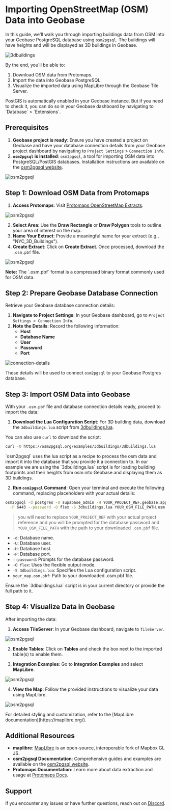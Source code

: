 
# Importing OpenStreetMap (OSM) Data into Geobase

In this guide, we'll walk you through importing buildings data from OSM into your Geobase PostgreSQL database using `osm2pgsql`. The buildings will have heights and will be displayed as 3D buildings in Geobase.

![3dbuildings](https://osm2pgsql.org/examples/3dbuildings/3dbuildings-manhatten.png)

By the end, you'll be able to:

1. Download OSM data from Protomaps.
2. Import the data into Geobase PostgreSQL.
3. Visualize the imported data using MapLibre through the Geobase Tile Server.

<Callout type="info" emoji="ℹ️">
  PostGIS is automatically enabled in your Geobase instance. But if you need to check it, you can do so in your Geobase dashboard by navigating to `Database` > `Extensions`.
</Callout>

## Prerequisites
1. **Geobase project is ready**: Ensure you have created a project on Geobase and have your database connection details from your Geobase project dashboard by navigating to `Project Settings` > `Connection Info`.
2. **`osm2pgsql` is installed**: `osm2pgsql`, a tool for importing OSM data into PostgreSQL/PostGIS databases. Installation instructions are available on the [osm2pgsql website](https://osm2pgsql.org/doc/install.html).


![osm2pgsql](https://d2w9rnfcy7mm78.cloudfront.net/31915594/original_33a7698a7032cd966bc0bfbd9591a877.png?1730644965?bc=0)


## Step 1: Download OSM Data from Protomaps

1. **Access Protomaps**: Visit [Protomaps OpenStreetMap Extracts](https://app.protomaps.com/).

![osm2pgsql](https://d2w9rnfcy7mm78.cloudfront.net/31915987/original_9f2e30fdbf3eafe989a50d1ee739d2f0.png?1730646913?bc=0)

2. **Select Area**: Use the **Draw Rectangle** or **Draw Polygon** tools to outline your area of interest on the map.
3. **Name Your Extract**: Provide a meaningful name for your extract (e.g., "NYC_3D_Buildings").
4. **Create Extract**: Click on **Create Extract**. Once processed, download the `.osm.pbf` file.

![osm2pgsql](https://d2w9rnfcy7mm78.cloudfront.net/31915991/original_9ee820d1a2d4beea7680914f86ae7391.png?1730646922?bc=0)



<div class="info">
  <strong>Note:</strong> The `.osm.pbf` format is a compressed binary format commonly used for OSM data.
</div>

## Step 2: Prepare Geobase Database Connection

Retrieve your Geobase database connection details:

1. **Navigate to Project Settings**: In your Geobase dashboard, go to `Project Settings > Connection Info`.
2. **Note the Details**: Record the following information:
   - **Host**
   - **Database Name**
   - **User**
   - **Password**
   - **Port**

![connection-details](https://d2w9rnfcy7mm78.cloudfront.net/31938652/original_7d4197b0ab174488678ae9d15787d61e.png?1730734188?bc=0)

These details will be used to connect `osm2pgsql` to your Geobase Postgres database.

## Step 3: Import OSM Data into Geobase

With your `.osm.pbf` file and database connection details ready, proceed to import the data:

1. **Download the Lua Configuration Script**: For 3D building data, download the `3dbuildings.lua` script from [3dbuildings.lua](https://osm2pgsql.org/examples/3dbuildings/3dbuildings.lua).

You can also use `curl` to download the script:

```sh
curl -O https://osm2pgsql.org/examples/3dbuildings/3dbuildings.lua
```

<Callout type="info" emoji="ℹ️">
`osm2pgsql` uses the lua script as a recipe to process the osm data and import it into the database that you provide it a connection to. In our example we are using the `3dbuildings.lua` script is for loading building footprints and their heights from osm into Geobase and displaying them as 3D buildings.
</Callout>

2. **Run `osm2pgsql` Command**: Open your terminal and execute the following command, replacing placeholders with your actual details: 

```sh
osm2pgsql -d postgres -U supabase_admin -H YOUR_PROJECT_REF.geobase.app \
  -P 6443 --password -O flex -S 3dbuildings.lua YOUR_OSM_FILE_PATH.osm.pbf
```

> you will need to replace `YOUR_PROJECT_REF` with your actual project reference and you will be prompted for the database password and `YOUR_OSM_FILE_PATH` with the path to your downloaded `.osm.pbf` file.

* `-d`: Database name.
* `-U`: Database user.
* `-H`: Database host.
* `-P`: Database port.
* `--password`: Prompts for the database password.
* `-O flex`: Uses the flexible output mode.
* `-S 3dbuildings.lua`: Specifies the Lua configuration script.
* `your_map.osm.pbf`: Path to your downloaded .osm.pbf file.

<Callout type="info" emoji="ℹ️">
  Ensure the `3dbuildings.lua` script is in your current directory or provide the full path to it.
</Callout>

## Step 4: Visualize Data in Geobase

After importing the data:

1. **Access TileServer**: In your Geobase dashboard, navigate to `TileServer`.

![osm2pgsql](https://d2w9rnfcy7mm78.cloudfront.net/31916503/original_20360973c7d8c6176dfb26e02ceb5e57.png?1730648956?bc=0)

2. **Enable Tables**: Click on **Tables** and check the box next to the imported table(s) to enable them.

3. **Integration Examples**: Go to **Integration Examples** and select **MapLibre**.

![osm2pgsql](https://d2w9rnfcy7mm78.cloudfront.net/31916502/original_64ebd87f4f519ba3e279d1e60ed6ecb4.png?1730648955?bc=0)

4. **View the Map**: Follow the provided instructions to visualize your data using MapLibre.

![osm2pgsql](https://d2w9rnfcy7mm78.cloudfront.net/31916505/original_15026a7eb3575c1856b70a7b0451a169.png?1730648958?bc=0)

<Callout type="info" emoji="ℹ️">
  For detailed styling and customization, refer to the [MapLibre documentation](https://maplibre.org/).
</Callout>

## Additional Resources

- **maplibre**: [MapLibre](https://maplibre.org/maplibre-gl-js/docs/) is an open-source, interoperable fork of Mapbox GL JS.
- **osm2pgsql Documentation**: Comprehensive guides and examples are available on the [osm2pgsql website](https://osm2pgsql.org/doc/manual.html).
- **Protomaps Documentation**: Learn more about data extraction and usage at [Protomaps Docs](https://docs.protomaps.com/).

## Support
If you encounter any issues or have further questions, reach out on [Discord](https://discord.gg/4susZSj4bd).
